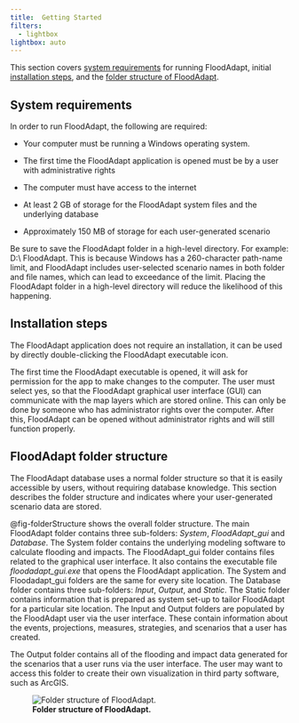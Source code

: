 ```yaml
---
title: 	Getting Started
filters:
  - lightbox
lightbox: auto
---
```

This section covers [system requirements](#system-requirements) for running FloodAdapt, initial [installation steps](#installation-steps), and the [folder structure of FloodAdapt](#floodadapt-folder-structure).


## System requirements
In order to run FloodAdapt, the following are required:

* Your computer must be running a Windows operating system.

* The first time the FloodAdapt application is opened must be by a user with administrative rights

* The computer must have access to the internet

* At least 2 GB of storage for the FloodAdapt system files and the underlying database

* Approximately 150 MB of storage for each user-generated scenario

::: {.callout-warning}
Be sure to save the FloodAdapt folder in a high-level directory. For example: D:\\\ FloodAdapt. This is because Windows has a 260-character path-name limit, and FloodAdapt includes user-selected scenario names in both folder and file names, which can lead to exceedance of the limit. Placing the FloodAdapt folder in a high-level directory will reduce the likelihood of this happening.
:::

## Installation steps
The FloodAdapt application does not require an installation, it can be used by directly double-clicking the FloodAdapt executable icon.

The first time the FloodAdapt executable is opened, it will ask for permission for the app to make changes to the computer. The user must select yes, so that the FloodAdapt graphical user interface (GUI) can communicate with the map layers which are stored online. This can only be done by someone who has administrator rights over the computer. After this, FloodAdapt can be opened without administrator rights and will still function properly.

## FloodAdapt folder structure
The FloodAdapt database uses a normal folder structure so that it is easily accessible by users, without requiring database knowledge. This section describes the folder structure and indicates where your user-generated scenario data are stored.

@fig-folderStructure shows the overall folder structure. The main FloodAdapt folder contains three sub-folders: *System*, *FloodAdapt_gui* and *Database*. The System folder contains the underlying modeling software to calculate flooding and impacts. The FloodAdapt_gui folder contains files related to the graphical user interface. It also contains the executable file *floodadapt_gui.exe* that opens the FloodAdapt application. The System and Floodadapt_gui folders are the same for every site location. The Database folder contains three sub-folders: *Input*, *Output*, and *Static*. The Static folder contains information that is prepared as system set-up to tailor FloodAdapt for a particular site location. The Input and Output folders are populated by the FloodAdapt user via the user interface. These contain information about the events, projections, measures, strategies, and scenarios that a user has created. 

The Output folder contains all of the flooding and impact data generated for the scenarios that a user runs via the user interface. The user may want to access this folder to create their own visualization in third party software, such as ArcGIS. 

![**Folder structure of FloodAdapt.**](../_static/images/folderStructure.png){#fig-folderStructure}

